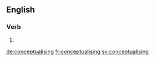 
==English==

===Verb===
{{head|en}}

# {{present participle of|conceptualise}}

[[de:conceptualising]]
[[fr:conceptualising]]
[[sv:conceptualising]]